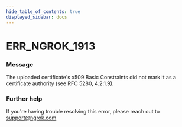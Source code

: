 ```yaml
---
hide_table_of_contents: true
displayed_sidebar: docs
---
```



# ERR_NGROK_1913

### Message

The uploaded certificate's x509 Basic Constraints did not mark it as a certificate authority (see RFC 5280, 4.2.1.9).

<ErrorDetails error="err_ngrok_1913" />

### Further help

If you're having trouble resolving this error, please reach out to [support@ngrok.com](mailto:support@ngrok.com?subject=Help%20with%20ERR_NGROK_1913)
